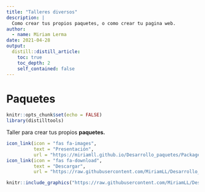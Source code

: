 ```yaml
---
title: "Talleres diversos"
description: |
  Como crear tus propios paquetes, o como crear tu pagina web. 
author:
  - name: Miriam Lerma
date: 2021-04-28
output:
  distill::distill_article:
    toc: true
    toc_depth: 2
    self_contained: false
---
```



# Paquetes

```r
knitr::opts_chunk$set(echo = FALSE)
library(distilltools)
```

Taller para crear tus propios **paquetes.**<br>

```r
icon_link(icon = "fas fa-images",
          text = "Presentación",
          url = "https://miriamll.github.io/Desarrollo_paquetes/PackageDevelop")
icon_link(icon = "fas fa-download",
          text = "Descargar",
          url = "https://raw.githubusercontent.com/MiriamLL/Desarrollo_paquetes/main/PackageDevelop.pdf")
```

```r
knitr::include_graphics("https://raw.githubusercontent.com/MiriamLL/Desarrollo_paquetes/main/Figuras/Portada1.png")
```

